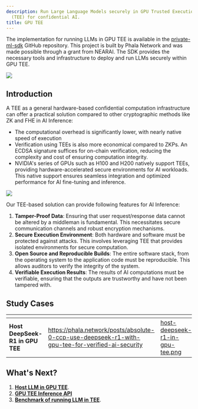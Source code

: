 ```yaml
---
description: Run Large Language Models securely in GPU Trusted Execution Environment
  (TEE) for confidential AI.
title: GPU TEE
---
```



The implementation for running LLMs in GPU TEE is available in the [private-ml-sdk](https://github.com/nearai/private-ml-sdk) GitHub repository. This project is built by Phala Network and was made possible through a grant from NEARAI. The SDK provides the necessary tools and infrastructure to deploy and run LLMs securely within GPU TEE.

<Frame>
    <img src="/images/private-ml-sdk.png" />
</Frame>

## Introduction

A TEE as a general hardware-based confidential computation infrastructure can offer a practical solution compared to other cryptographic methods like ZK and FHE in AI Inference:

* The computational overhead is significantly lower, with nearly native speed of execution
* Verification using TEEs is also more economical compared to ZKPs. An ECDSA signature suffices for on-chain verification, reducing the complexity and cost of ensuring computation integrity.
* NVIDIA's series of GPUs such as H100 and H200 natively support TEEs, providing hardware-accelerated secure environments for AI workloads. This native support ensures seamless integration and optimized performance for AI fine-tuning and inference.

<Frame>
    <img src="/images/confidential-ai-inference-overview.png" />
</Frame>

Our TEE-based solution can provide following features for AI Inference:

1. **Tamper-Proof Data**: Ensuring that user request/response data cannot be altered by a middleman is fundamental. This necessitates secure communication channels and robust encryption mechanisms.
2. **Secure Execution Environment**: Both hardware and software must be protected against attacks. This involves leveraging TEE that provides isolated environments for secure computation.
3. **Open Source and Reproducible Builds**: The entire software stack, from the operating system to the application code must be reproducible. This allows auditors to verify the integrity of the system.
4. **Verifiable Execution Results**: The results of AI computations must be verifiable, ensuring that the outputs are trustworthy and have not been tampered with.

## Study Cases

<table data-card-size="large" data-view="cards"><thead><tr><th></th><th data-hidden data-card-target data-type="content-ref"></th><th data-hidden data-card-cover data-type="files"></th></tr></thead><tbody><tr><td><strong>Host DeepSeek-R1 in GPU TEE</strong></td><td><a href="https://phala.network/posts/absolute-0-ccp-use-deepseek-r1-with-gpu-tee-for-verified-ai-security">https://phala.network/posts/absolute-0-ccp-use-deepseek-r1-with-gpu-tee-for-verified-ai-security</a></td><td><a href="../../images/host-deepseek-r1-in-gpu-tee.png">host-deepseek-r1-in-gpu-tee.png</a></td></tr></tbody></table>

## What's Next?

1. [**Host LLM in GPU TEE**](/confidential-ai/gpu-tee/llm-in-tee).
2. [**GPU TEE Inference API**](/confidential-ai/gpu-tee/inference-api)
3. [**Benchmark of running LLM in TEE**](/confidential-ai/gpu-tee/benchmark).
